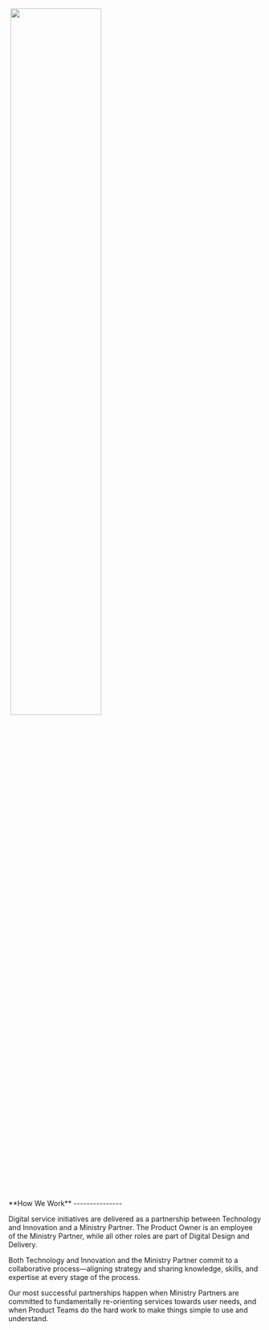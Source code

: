 

 <GoAGrid minChildWidth="30ch">
        <div style="position: relative; padding-bottom:5%; padding-top:10%">
            <noscript><img src={Playbook_team_1.src} alt="" /></noscript>
            <img
              style="width:60%;height:60%"
              src={Playbook_team_1.src}
              alt=""
            />
          </div>
          <div>
**<span style="color:  var(--goa-color-brand-dark);">How We Work</span>**
---------------

Digital service initiatives are delivered as a partnership between Technology and Innovation and a Ministry Partner. The Product Owner is an employee of the Ministry Partner, while all other roles are part of Digital Design and Delivery.

Both Technology and Innovation and the Ministry Partner commit to a collaborative process—aligning strategy and sharing knowledge, skills, and expertise at every stage of the process.

Our most successful partnerships happen when Ministry Partners are committed to fundamentally re-orienting services towards user needs, and when Product Teams do the hard work to make things simple to use and understand.
</div>
</GoAGrid> 